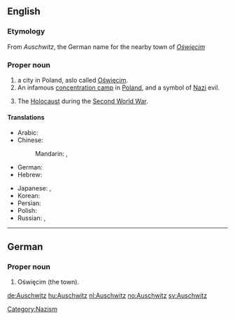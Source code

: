 ==English==
{{wikipedia}}
===Etymology===
From {{etyl|de}} ''Auschwitz'', the German name for the nearby town of ''[[Oświęcim]]''

===Proper noun===
{{en-proper noun}}

# a city in Poland, aslo called [[Oświęcim]].
# An infamous [[concentration camp]] in [[Poland]], and a symbol of [[Nazi]] evil.
# {{rfv-sense}} {{by extension}} The [[Holocaust]] during the [[Second World War]].

====Translations====
{{trans-top|city}}
* Arabic: {{t|ar|أوشفيتز|m|tr='aushfitz|sc=Arab}}
* Chinese:
*: Mandarin: {{t|zh|奧斯威辛|sc=Hani}}, {{t|zh|奥斯威辛|tr=Àosīwēixīn|sc=Hani}}
* German: {{t|de|Auschwitz|n}}
* Hebrew: {{t|he|אושוויץ|sc=Hebr}}
{{trans-mid}}
* Japanese: {{t|ja|アウシュヴィッツ|tr=Aushuvittsu|sc=Jpan}},  {{t|ja|アウシュビッツ|tr=Aushubittsu|sc=Jpan}}
* Korean: {{t|ko|아우슈비츠|tr=Ausyubicheu|sc=Kore}}
* Persian: {{t|fa|آشویتس|sc=fa-Arab}}
* Polish: {{t|pl|Oświęcim|m}}
* Russian: {{t|ru|Освенцим|m|tr=Osvéncim|sc=Cyrl}},  {{t|ru|Аушвиц|m|tr=Áušvic|sc=Cyrl}}
{{trans-bottom}}

[[Category:Nazism]]
----

==German==

===Proper noun===
{{infl|de|proper noun}}

# Oświęcim (the town).

[[de:Auschwitz]]
[[hu:Auschwitz]]
[[nl:Auschwitz]]
[[no:Auschwitz]]
[[sv:Auschwitz]]